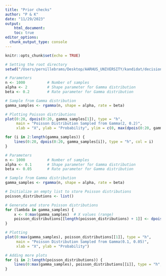 ```yaml
---
title: "Prior checks"
author: "P & K"
date: "11/29/2023"
output:
    html_document:
    toc: true
editor_options: 
  chunk_output_type: console
---
```


```r
knitr::opts_chunk$set(echo = TRUE)

# Setting the root directory
setwd("/Users/pernillebrams/Desktop/AARHUS_UNIVERSITY/kandidat/decision_making/decision_making/exam_pref_strat/DecMak_2023_PREFSTRAT/JANUARY")

```


```r
# Parameters
n <- 1000          # Number of samples
alpha <- 2         # Shape parameter for Gamma distribution
beta <- 0.2        # Rate parameter for Gamma distribution

# Sample from Gamma distribution
gamma_samples <- rgamma(n, shape = alpha, rate = beta)

# Plotting Poisson distributions
plot(0:20, dpois(0:20, gamma_samples[1]), type = "h", 
     main = "Poisson Distribution Sampled from Gamma(2, 0.2)",
     xlab = "X", ylab = "Probability", ylim = c(0, max(dpois(0:20, gamma_samples))))

for (i in 2:length(gamma_samples)) {
    lines(0:20, dpois(0:20, gamma_samples[i]), type = "h", col = i)
}

```


```r
# Parameters
n <- 1000          # Number of samples
alpha <- 0.1       # Shape parameter for Gamma distribution
beta <- 0.05       # Rate parameter for Gamma distribution

# Sample from Gamma distribution
gamma_samples <- rgamma(n, shape = alpha, rate = beta)

# Initialize an empty list to store Poisson distributions
poisson_distributions <- list()

# Generate and store Poisson distributions
for (lambda in gamma_samples) {
    x <- 0:max(gamma_samples)  # X values (range)
    poisson_distributions[[length(poisson_distributions) + 1]] <- dpois(x, lambda)
}

# Plotting
plot(0:max(gamma_samples), poisson_distributions[[1]], type = "h", 
     main = "Poisson Distribution Sampled from Gamma(0.1, 0.05)",
     xlab = "X", ylab = "Probability")

# Adding more plots
for (i in 2:length(poisson_distributions)) {
    lines(0:max(gamma_samples), poisson_distributions[[i]], type = "h", col = i)
}

```



